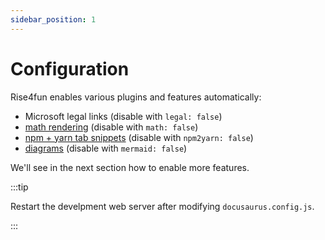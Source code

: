```yaml
---
sidebar_position: 1
---
```


# Configuration

Rise4fun enables various plugins and features automatically:

-   Microsoft legal links (disable with `legal: false`)
-   [math rendering](https://docusaurus.io/docs/markdown-features/math-equations) (disable with `math: false`)
-   [npm + yarn tab snippets](https://docusaurus.io/docs/markdown-features/code-blocks#npm2yarn-remark-plugin) (disable with `npm2yarn: false`)
-   [diagrams](https://docusaurus.io/docs/markdown-features/diagrams) (disable with `mermaid: false`)

We'll see in the next section how to enable more features.

:::tip

Restart the develpment web server after modifying `docusaurus.config.js`.

:::
